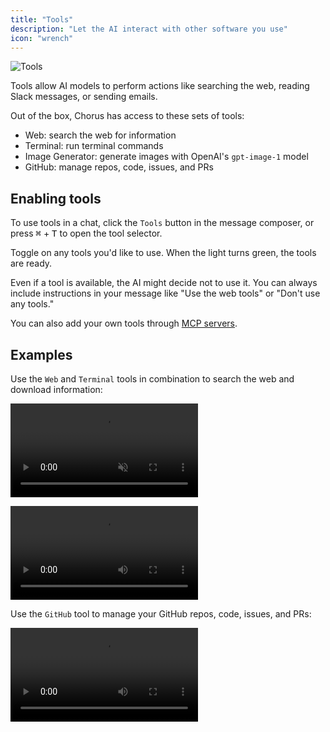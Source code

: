 ```yaml
---
title: "Tools"
description: "Let the AI interact with other software you use"
icon: "wrench"
---
```


<img src="/images/tools-picker.png" alt="Tools" className="rounded-xl" />

Tools allow AI models to perform actions like searching the web, reading Slack messages, or sending emails.

Out of the box, Chorus has access to these sets of tools:

-   Web: search the web for information
-   Terminal: run terminal commands
-   Image Generator: generate images with OpenAI's `gpt-image-1` model
-   GitHub: manage repos, code, issues, and PRs

## Enabling tools

To use tools in a chat, click the `Tools` button in the message composer, or press <kbd>⌘</kbd> + <kbd>T</kbd> to open the tool selector.

Toggle on any tools you'd like to use. When the light turns green, the tools are ready.

<Note>
    Even if a tool is available, the AI might decide not to use it. You can
    always include instructions in your message like "Use the web tools" or
    "Don't use any tools."
</Note>

You can also add your own tools through [MCP servers](./mcp).

## Examples

Use the `Web` and `Terminal` tools in combination to search the web and download information:

<video
    src="https://meltylabs.fly.storage.tigris.dev/ChorusTools.mp4"
    controls
    autoplay
    muted
    loop
    alt="Tools"
    className="rounded-xl"
/>

<video
    src="https://meltylabs.fly.storage.tigris.dev/ChorusTweet.mp4"
    controls
    alt="Web and Terminal"
    className="rounded-xl"
/>

Use the `GitHub` tool to manage your GitHub repos, code, issues, and PRs:

<video
    src="https://meltylabs.fly.storage.tigris.dev/ChorusGithub.mp4"
    controls
    alt="GitHub"
    className="rounded-xl"
/>
